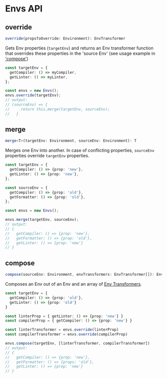 # Envs API

## override

```ts
override(propsToOverride: Environment): EnvTransformer
```

Gets Env properties (`targetEnv`) and returns an Env transformer function that overrides these properties in the 'source Env' (see usage example in ['compose'](/envs/envs-api#compose))

```ts
const targetEnv = {
  getCompiler: () => myCompiler,
  getLinter: () => myLinter,
};

const envs = new Envs();
envs.override(targetEnv);
// output:
// (sourceEnv) => {
//     return this.merge(targetEnv, sourceEnv);
//   }
```

## merge

```ts
merge<T>(targetEnv: Environment, sourceEnv: Environment): T
```

Merges one Env into another. In case of conflicting properties, `sourceEnv` properties override `targetEnv` properties.

```ts
const targetEnv = {
  getCompiler: () => {prop: 'new'},
  getLinter: () => {prop: 'new'},
};

const sourceEnv = {
  getCompiler: () => {prop: 'old'},
  getFormatter: () => {prop: 'old'},
};

const envs = new Envs();

envs.merge(targetEnv, sourceEnv);
// output:
// {
//   getCompiler: () => {prop: 'new'},
//   getFormatter: () => {prop: 'old'},
//   getLinter: () => {prop: 'new'}
// }
```

## compose

```ts
compose(sourceEnv: Environment, envTransformers: EnvTransformer[]): Environment
```

Composes an Env out of an Env and an array of [Env Transformers](/envs/envs-api#override).

```ts
const targetEnv = {
  getCompiler: () => {prop: 'old'},
  getLinter: () => {prop: 'old'}
}

const linterProp = { getLinter: () => {prop: 'new'} }
const compilerProp = { getCompiler: () => {prop: 'new'} }

const linterTransformer = envs.override(linterProp)
const compilerTransformer = envs.override(compilerProp)

envs.compose(targetEnv, [linterTransformer, compilerTransformer])
// output:
// {
//   getCompiler: () => {prop: 'new'},
//   getFormatter: () => {props: 'old'},
//   getLinter: () => {prop: 'new'}
// }
```